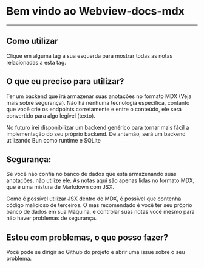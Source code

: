 
# Bem vindo ao Webview-docs-mdx

---

## Como utilizar

Clique em alguma tag a sua esquerda para mostrar todas as notas
relacionadas a esta tag.

## O que eu preciso para utilizar?

Ter um backend que irá armazenar suas anotações no formato MDX (Veja mais sobre segurança).
Não há nenhuma tecnologia específica, contanto que você crie os endpoints corretamente e 
entre o conteúdo, ele será convertido para algo legível (texto).

No futuro irei disponibilizar um backend genérico para tornar mais fácil a implementação do 
seu próprio backend. De antemão, será um backend utilizando Bun como runtime e SQLite

## Segurança:

Se você não confia no banco de dados que está armazenando suas anotações, não utilize ele.
As notas aqui são apenas lidas no formato MDX, que é uma mistura de Markdown com JSX. 

Como é possível utilizar JSX dentro do MDX, é possível que contenha código malicioso de 
terceiros. O mas recomendado é você ter seu próprio banco de dados em sua Máquina, e 
controlar suas notas você mesmo para não haver problemas de segurança.

## Estou com problemas, o que posso fazer? 

Você pode se dirigir ao Github do projeto e abrir uma issue sobre o seu problema.
